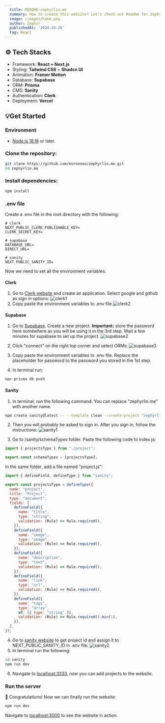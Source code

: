 ```yaml
---
  title: README-zephyrlin.me
  summary: How to create this website? Let's check out Readme for zephyrlin.me!
  image: /images/home.png
  author: Zephyr
  publishedAt: '2024-10-26'
  tag: React
---
```


## ⚙️ Tech Stacks

- Framework: **React + Next.js**
- Styling: **Tailwind CSS** + **Shadcn UI**
- Animation: **Framer Motion**
- Database: **Supabase**
- ORM: **Prisma**
- CMS: **Sanity**
- Authentication: **Clerk**
- Deployment: **Vercel**

## 💡Get Started

### Environment

- [Node.js 18.18](https://nodejs.org/) or later.

### Clone the repository:

```bash
git clone https://github.com/eurooooo/zephyrlin.me.git
cd zephyrlin.me
```

### Install dependencies:

```bash
npm install
```

### .env file

Create a .env file in the root directory with the following:

```
# clerk
NEXT_PUBLIC_CLERK_PUBLISHABLE_KEY=
CLERK_SECRET_KEY=

# supabase
DATABASE_URL=
DIRECT_URL=

# sanity
NEXT_PUBLIC_SANITY_ID=
```

Now we need to set all the environment variables.

#### Clerk

1. Go to [Clerk website](https://clerk.com/) and create an application. Select google and github as sign in options:
   ![clerk1](/images/clerk1.png)
2. Copy paste the environment variables to .env file
   ![clerk2](/images/clerk2.png)

#### Supabase

1. Go to [Supabase](https://supabase.com/). Create a new project. **Important:** store the password here somewhere as you will be using it in the 3rd step. Wait a few minutes for supabase to set up the project.
   ![supabase2](/images/supabase1.png)
2. Click "connect" on the right top corner and select ORMs:
   ![supabase3](/images/supabase2.png)
3. Copy paste the environment variables to .env file. Replace the placeholder for password to the password you stored in the 1st step.

4. In terminal run:

```bash
npx prisma db push
```

#### Sanity

1. In terminal, run the following command. You can replace "zephyrlin.me" with another name.

```bash
npm create sanity@latest -- --template clean --create-project "zephyrlin.me" --dataset production  --output-path sanity
```

2. Then you will probably be asked to sign in. After you sign in, follow the instructions:
   ![sanity1](/images/sanity1.png)

3. Go to /sanity/schemaTypes folder. Paste the following code to index.js:

```javascript
import { projectsType } from "./project";

export const schemaTypes = [projectsType];
```

In the same folder, add a file named "project.js":

```javascript
import { defineField, defineType } from "sanity";

export const projectsType = defineType({
  name: "project",
  title: "Project",
  type: "document",
  fields: [
    defineField({
      name: "title",
      type: "string",
      validation: (Rule) => Rule.required(),
    }),
    defineField({
      name: "image",
      type: "image",
      validation: (Rule) => Rule.required(),
    }),
    defineField({
      name: "description",
      type: "text",
      validation: (Rule) => Rule.required(),
    }),
    defineField({
      name: "link",
      type: "url",
      validation: (Rule) => Rule.required(),
    }),
    defineField({
      name: "tags",
      type: "array",
      of: [{ type: "string" }],
      validation: (Rule) => Rule.required().min(1),
    }),
  ],
});
```

4. Go to [sanity website](https://www.sanity.io/manage) to get project id and assign it to NEXT_PUBLIC_SANITY_ID in .env file.
   ![sanity2](/images/sanity2.png)
5. In terminal run the following:

```bash
cd sanity
npm run dev
```

6. Navigate to [localhost:3333](http://localhost:3333), now you can add projects to the website.

### Run the server

🎉 Congratulations! Now we can finally run the website:

```bash
npm run dev
```

Navigate to [localhost:3000](http://localhost:3000) to see the website in action.
